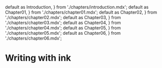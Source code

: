   default as Introduction,
} from './chapters/introduction.mdx';
  default as Chapter01,
} from './chapters/chapter01.mdx';
  default as Chapter02,
} from './chapters/chapter02.mdx';
  default as Chapter03,
} from './chapters/chapter03.mdx';
  default as Chapter04,
} from './chapters/chapter04.mdx';
  default as Chapter05,
} from './chapters/chapter05.mdx';
  default as Chapter06,
} from './chapters/chapter06.mdx';

# Writing with ink

<Introduction />

<Chapter01 />

<Chapter02 />

<Chapter03 />

<Chapter04 />

<Chapter05 />

<Chapter06 />
